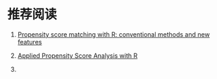 # 推荐阅读 {.unnumbered}

1.  [Propensity score matching with R: conventional methods and new features](https://www.ncbi.nlm.nih.gov/pmc/articles/PMC8246231/)

2.  [Applied Propensity Score Analysis with R](https://psa.bryer.org/index.html)

3.  
